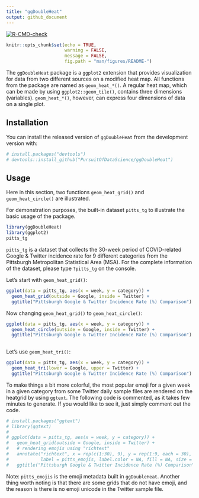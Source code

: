 ```yaml
---
title: "ggDoubleHeat"
output: github_document
---
```

<!-- badges: start -->
  [![R-CMD-check](https://github.com/PursuitOfDataScience/ggDoubleHeat/workflows/R-CMD-check/badge.svg)](https://github.com/PursuitOfDataScience/ggDoubleHeat/actions)
  <!-- badges: end -->

```r
knitr::opts_chunk$set(echo = TRUE,
                      warning = FALSE,
                      message = FALSE,
                      fig.path = "man/figures/README-")
```



The `ggDoubleHeat` package is a `ggplot2` extension that provides visualization for data from two different sources on a modified heat map. All functions from the package are named as `geom_heat_*()`. A regular heat map, which can be made by using `ggplot2::geom_tile()`, contains three dimensions (variables). `geom_heat_*()`, however, can express four dimensions of data on a single plot. 


## Installation

You can install the released version of `ggDoubleHeat` from the development version with:

``` r
# install.packages("devtools")
# devtools::install_github("PursuitOfDataScience/ggDoubleHeat")
```

## Usage

Here in this section, two functions `geom_heat_grid()` and `geom_heat_circle()` are illustrated.

For demonstration purposes, the built-in dataset `pitts_tg` to illustrate the basic usage of the package.

```r
library(ggDoubleHeat)
library(ggplot2)
pitts_tg
```

`pitts_tg` is a dataset that collects the 30-week period of COVID-related Google & Twitter incidence rate for 9 different categories from the Pittsburgh Metropolitan Statistical Area (MSA). For the complete information of the dataset, please type `?pitts_tg` on the console. 

Let's start with `geom_heat_grid()`:

```r
ggplot(data = pitts_tg, aes(x = week, y = category)) +
  geom_heat_grid(outside = Google, inside = Twitter) +
  ggtitle("Pittsburgh Google & Twitter Incidence Rate (%) Comparison")
```

Now changing `geom_heat_grid()` to `geom_heat_circle()`:

```r
ggplot(data = pitts_tg, aes(x = week, y = category)) +
  geom_heat_circle(outside = Google, inside = Twitter) +
  ggtitle("Pittsburgh Google & Twitter Incidence Rate (%) Comparison")
  
```

Let's use `geom_heat_tri()`:

```r
ggplot(data = pitts_tg, aes(x = week, y = category)) +
  geom_heat_tri(lower = Google, upper = Twitter) +
  ggtitle("Pittsburgh Google & Twitter Incidence Rate (%) Comparison")
```


To make things a bit more colorful, the most popular emoji for a given week in a given category from some Twitter daily sample files are rendered on the heatgrid by using `ggtext`. The following code is commented, as it takes few minutes to generate. If you would like to see it, just simply comment out the code.


```r
# install.packages("ggtext")
# library(ggtext)
# 
# ggplot(data = pitts_tg, aes(x = week, y = category)) +
#   geom_heat_grid(outside = Google, inside = Twitter) +
#   # rendering emojis using "richtext"
#   annotate("richtext", x = rep(c(1:30), 9), y = rep(1:9, each = 30), 
#            label = pitts_emojis, label.color = NA, fill = NA, size = 0.3) +
#   ggtitle("Pittsburgh Google & Twitter Incidence Rate (%) Comparison")
```

Note: `pitts_emojis` is the emoji metadata built in `ggDoubleHeat`. Another thing worth noting is that there are some grids that do not have emoji, and the reason is there is no emoji unicode in the Twitter sample file.


